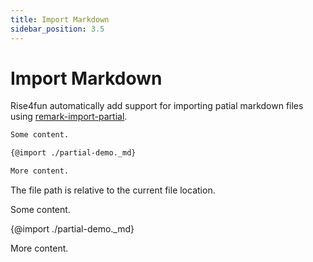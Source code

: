 ```yaml
---
title: Import Markdown
sidebar_position: 3.5
---
```



# Import Markdown

Rise4fun automatically add support for importing patial markdown files using [remark-import-partial](https://github.com/dotansimha/remark-import-partial).

```markdown
Some content.

{@import ./partial-demo._md}

More content.
```

The file path is relative to the current file location.

<BrowserWindow>

Some content.

{@import ./partial-demo._md}

More content.

</BrowserWindow>
